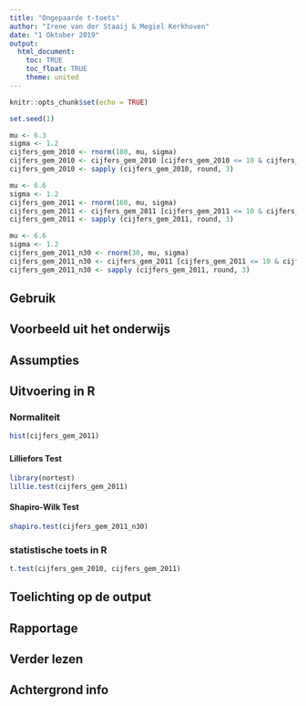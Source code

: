 ```yaml
---
title: "Ongepaarde t-toets"
author: "Irene van der Staaij & Megiel Kerkhoven"
date: "1 Oktober 2019"
output: 
  html_document:
    toc: TRUE
    toc_float: TRUE
    theme: united
---
```


```r
knitr::opts_chunk$set(echo = TRUE)
```

```r
set.seed(1)

mu <- 6.3
sigma <- 1.2
cijfers_gem_2010 <- rnorm(180, mu, sigma)
cijfers_gem_2010 <- cijfers_gem_2010 [cijfers_gem_2010 <= 10 & cijfers_gem_2010 >= 1]
cijfers_gem_2010 <- sapply (cijfers_gem_2010, round, 3)

mu <- 6.6
sigma <- 1.2
cijfers_gem_2011 <- rnorm(160, mu, sigma)
cijfers_gem_2011 <- cijfers_gem_2011 [cijfers_gem_2011 <= 10 & cijfers_gem_2011 >= 1]
cijfers_gem_2011 <- sapply (cijfers_gem_2011, round, 3)

mu <- 6.6
sigma <- 1.2
cijfers_gem_2011_n30 <- rnorm(30, mu, sigma)
cijfers_gem_2011_n30 <- cijfers_gem_2011 [cijfers_gem_2011 <= 10 & cijfers_gem_2011 >= 1]
cijfers_gem_2011_n30 <- sapply (cijfers_gem_2011, round, 3)
```

## Gebruik

## Voorbeeld uit het onderwijs

## Assumpties

## Uitvoering in R

### Normaliteit

```r
hist(cijfers_gem_2011)
```

### {.tabset .tabset-fade .tabset.pills}
#### Lilliefors Test


```` r
library(nortest)
lillie.test(cijfers_gem_2011)
````


#### Shapiro-Wilk Test
``` r
shapiro.test(cijfers_gem_2011_n30)
```


### statistische toets in R

```r
t.test(cijfers_gem_2010, cijfers_gem_2011)
```

## Toelichting op de output

## Rapportage

## Verder lezen

## Achtergrond info
